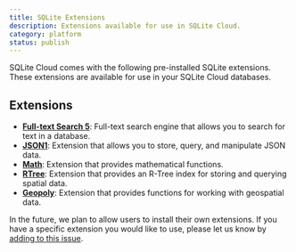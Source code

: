 ```yaml
---
title: SQLite Extensions
description: Extensions available for use in SQLite Cloud.
category: platform
status: publish
---
```


SQLite Cloud comes with the following pre-installed SQLite extensions. These extensions are available for use in your SQLite Cloud databases.

## Extensions
- **[Full-text Search 5](https://www.sqlite.org/fts5.html)**: Full-text search engine that allows you to search for text in a database.
- **[JSON1](https://www.sqlite.org/json1.html)**: Extension that allows you to store, query, and manipulate JSON data.
- **[Math](https://www.sqlite.org/lang_mathfunc.html)**: Extension that provides mathematical functions.
- **[RTree](https://www.sqlite.org/rtree.html)**: Extension that provides an R-Tree index for storing and querying spatial data.
- **[Geopoly](https://www.sqlite.org/geopoly.html)**: Extension that provides functions for working with geospatial data.

In the future, we plan to allow users to install their own extensions. If you have a specific extension you would like to use, please let us know by [adding to this issue](https://github.com/sqlitecloud/docs/issues/34).